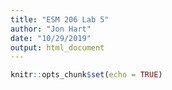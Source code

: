 ```yaml
---
title: "ESM 206 Lab 5"
author: "Jon Hart"
date: "10/29/2019"
output: html_document
---
```


```r
knitr::opts_chunk$set(echo = TRUE)
```


